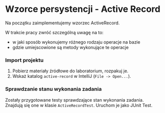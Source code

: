 # Wzorce persystencji - Active Record

Na początku zaimplementujemy wzorzec ActiveRecord.

W trakcie pracy zwróć szczególną uwagę na to:
* w jaki sposób wykonujemy różnego rodzaju operacje na bazie
* gdzie umiejscowione są metody wykonujące te operacje


### Import projektu
1. Pobierz materiały źródłowe do laboratorium, rozpakuj je.
1. Wskaż katalog `active-record` w IntelliJ (`File -> Open...`).
  
### Sprawdzanie stanu wykonania zadania
Zostały przygotowane testy sprawdzające stan wykonania zadania. Znajdują się one w klasie `ActiveRecordTest`. Uruchom je jako JUnit Test.